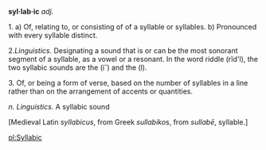 '''syl·lab·ic'''
''adj.''

1.
a) Of, relating to, or consisting of of a syllable or syllables.
b) Pronounced with every syllable distinct.


2.''Linguistics.'' Designating a sound that is or can be the most sonorant segment of a syllable, as a vowel or a resonant. In the word riddle (rĭd'l), the two syllabic sounds are the (i˘) and the (l).


3. Of, or being a form of verse, based on the number of syllables in a line rather than on the arrangement of accents or quantities.


''n. Linguistics.''
A syllabic sound


[Medieval Latin ''syllabicus'', from Greek ''sullabiko''s, from ''sullabē'', syllable.]

[[pl:Syllabic]]